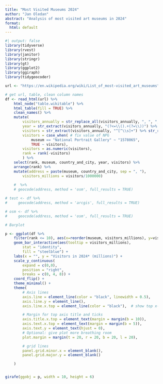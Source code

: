 ```yaml
---
title: "Most Visited Museums 2024"
author: "Jan Oledan"
abstract: "Analysis of most visited art museums in 2024"
format: 
  html: default
---
```


```r
#| output: false
library(tidyverse)
library(rvest)
library(janitor)
library(stringr)
library(gt)
library(ggplot2)
library(ggiraph)
library(tidygeocoder)

url <- "https://en.wikipedia.org/wiki/List_of_most-visited_art_museums"

# get url, table, clean column names
df <- read_html(url) %>%
    html_node("table.wikitable") %>%
    html_table(fill = TRUE) %>%
    clean_names() %>%
    mutate(
        visitors_annually = str_replace_all(visitors_annually, ", ", ","), 
        year = str_extract(visitors_annually, "(?<=\\().+(?=\\))") %>% as.numeric(), 
        visitors = str_extract(visitors_annually, "^[^\\s]+") %>% str_replace_all(., ",", ""),
        visitors = case_when( # fix value of NPG
            museum == "National Portrait Gallery" ~ "1578065",
            TRUE ~ visitors),
        visitors = as.numeric(visitors), 
        rank = rank(-visitors)
        ) %>%
    select(rank, museum, country_and_city, year, visitors) %>% 
    arrange(rank) %>%
    mutate(address = paste(museum, country_and_city, sep = ", "),
        visitors_millions = visitors/1000000)
    
    #  %>% 
    # geocode(address, method = 'osm', full_results = TRUE)

# test <- df %>%
#     geocode(address, method = 'arcgis', full_results = TRUE)

# osm <- df %>%
#     geocode(address, method = 'osm', full_results = TRUE)


```

```r

# Barplot

p <- ggplot(df %>% 
    filter(rank <= 10), aes(x=reorder(museum, visitors_millions), y=visitors_millions)) + 
    geom_bar_interactive(aes(tooltip = visitors_millions), 
        stat = "identity",
        fill = "steelblue") + 
    labs(x = "", y = "Visitors in 2024* (millions)") +
    scale_y_continuous(
        expand = c(0,0), 
        position = "right",
        breaks = c(0, 4, 8)) + 
    coord_flip() + 
    theme_minimal() + 
    theme(
        # Axis lines
        axis.line = element_line(color = "black", linewidth = 0.5),
        axis.line.y = element_line(),
        axis.line.x.top = element_line(color = "black"),  # show top x-axis line

        # Margin for top axis title and ticks
        axis.title.x.top = element_text(margin = margin(b = 10)),
        axis.text.x.top = element_text(margin = margin(b = 5)),
        axis.text.y = element_text(hjust = 0),
        # Optional: give plot more breathing room
        plot.margin = margin(t = 20, r = 20, b = 20, l = 20),

        # grid lines
        panel.grid.minor.x = element_blank(),
        panel.grid.major.y = element_blank()

    )


girafe(ggobj = p, width = 10, height = 6)


```